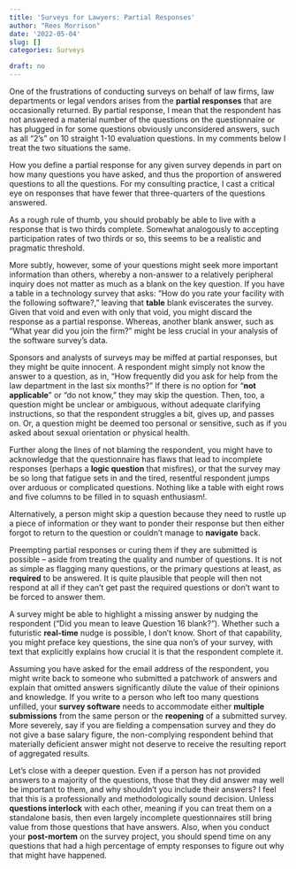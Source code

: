 ```yaml
---
title: 'Surveys for Lawyers: Partial Responses'
author: "Rees Morrison"
date: '2022-05-04'
slug: []
categories: Surveys

draft: no 
---
```


One of the frustrations of conducting surveys on behalf of law firms, law departments or legal vendors arises from the **partial responses** that are occasionally returned.  By partial response, I mean that the respondent has not answered a material number of the questions on the questionnaire or has plugged in for some questions obviously unconsidered answers, such as all “2’s” on 10 straight 1-10 evaluation questions.  In my comments below I treat the two situations the same.

<!--more-->

How you define a partial response for any given survey depends in part on how many questions you have asked, and thus the proportion of answered questions to all the questions.  For my consulting practice, I cast a critical eye on responses that have fewer that three-quarters of the questions answered.  

As a rough rule of thumb, you should probably be able to live with a response that is two thirds complete.  Somewhat analogously to accepting participation rates of two thirds or so, this seems to be a realistic and pragmatic threshold.  

More subtly, however, some of your questions might seek more important information than others, whereby a non-answer to a relatively peripheral inquiry does not matter as much as a blank on the key question.  If you have a table in a technology survey that asks: “How do you rate your facility with the following software?,” leaving that **table** blank eviscerates the survey.   Given that void and even with only that void, you might discard the response as a partial response.  Whereas, another blank answer, such as “What year did you join the firm?” might be less crucial in your analysis of the software survey’s data.

Sponsors and analysts of surveys may be miffed at partial responses, but they might be quite innocent.  A respondent might simply not know the answer to a question, as in, “How frequently did you ask for help from the law department in the last six months?”  If there is no option for “**not applicable**” or “do not know,” they may skip the question.  Then, too, a question might be unclear or ambiguous, without adequate clarifying instructions, so that the respondent struggles a bit, gives up, and passes on.  Or, a question might be deemed too personal or sensitive, such as if you asked about sexual orientation or physical health.

Further along the lines of not blaming the respondent, you might have to acknowledge that the questionnaire has flaws that lead to incomplete responses (perhaps a **logic question** that misfires), or that the survey may be so long that fatigue sets in and the tired, resentful respondent jumps over arduous or complicated questions.  Nothing like a table with eight rows and five columns to be filled in to squash enthusiasm!.

Alternatively, a person might skip a question because they need to rustle up a piece of information or they want to ponder their response but then either forgot to return to the question or couldn’t manage to **navigate** back.  

Preempting partial responses or curing them if they are submitted is possible – aside from treating the quality and number of questions.   It is not as simple as flagging many questions, or the primary questions at least, as **required** to be answered.  It is quite plausible that people will then not respond at all if they can’t get past the required questions or don’t want to be forced to answer them.

A survey might be able to highlight a missing answer by nudging the respondent (“Did you mean to leave Question 16 blank?”).  Whether such a futuristic **real-time** nudge is possible, I don’t know.  Short of that capability, you might preface key questions, the sine qua non’s of your survey, with text that explicitly explains how crucial it is that the respondent complete it.

Assuming you have asked for the email address of the respondent, you might write back to someone who submitted a patchwork of answers and explain that omitted answers significantly dilute the value of their opinions and knowledge.  If you write to a person who left too many questions unfilled, your **survey software** needs to accommodate either **multiple submissions** from the same person or the **reopening** of a submitted survey.  More severely, say if you are fielding a compensation survey and they do not give a base salary figure, the non-complying respondent behind that materially deficient answer might not deserve to receive the resulting report of aggregated results.

Let’s close with a deeper question.  Even if a person has not provided answers to a majority of the questions, those that they did answer may well be important to them, and why shouldn’t you include their answers?  I feel that this is a professionally and methodologically sound decision.  Unless **questions interlock** with each other, meaning if you can treat them on a standalone basis, then even largely incomplete questionnaires still bring value from those questions that have answers.  Also, when you conduct your **post-mortem** on the survey project, you should spend time on any questions that had a high percentage of empty responses to figure out why that might have happened.

<!-- Book: 5 Type Response Data from Survey Posts Plan.xlsx -->
<!-- Source: TVPI22 -->